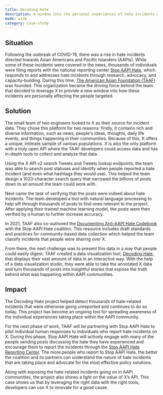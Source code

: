 ```yaml
---
title: Decoding Hate
description: A window into the personal experiences of hate incidents during COVID-19
mode: wide
category: case-study
---
```


## Situation

Following the outbreak of COVID-19, there was a rise in hate incidents directed towards Asian Americans and Pacific Islanders (AAPIs). While some of these incidents were covered in the news, thousands of individuals were filing reports with the national reporting center [Stop AAPI Hate](https://stopaapihate.org/), which responds to and addresses hate incidents through research, advocacy, and capacity-building. During this time, [The American Asian Foundation (TAAF)](https://www.taaf.org/) was founded. This organization became the driving force behind the team that decided to leverage X to provide a new window into how these incidents are personally affecting the people targeted.

## Solution

The small team of two engineers looked to X as their source for incident data. They chose this platform for two reasons: firstly, it contains rich and diverse information, such as news, people's ideas, thoughts, daily life events, and things happening in their communities. Because of this, X offers a unique, intimate sample of various populations. X is also the only platform with a truly open API where the TAAF developers could access data and has in-depth tools to collect and analyze that data. 

Using the X API v2 search Tweets and Tweets lookup endpoints, the team was able to search post statuses and identify when people reported a hate incident (and even what hashtags they would use). This helped the team design a 1023-character search query that narrowed the billions of posts down to an amount the team could work with. 

Next came the task of verifying that the posts were indeed about hate incidents. The team developed a tool with natural language processing to help sift through thousands of posts to find ones relevant to the project. After applying their trained machine learning model, the posts were then verified by a human to further increase accuracy. 

In 2021, TAAF also co-authored the [Documenting Anti-AAPI Hate Codebook](https://stopaapihate.org/wp-content/uploads/2021/12/SAH-x-TAAF-Codebook-FINAL-2021-08-19.pdf) with the Stop AAPI Hate coalition. This resource includes draft standards and practices for community-based data collection which helped the team classify incidents that people were sharing over X. 

From there, the next challenge was to present this data in a way that people could easily digest. TAAF created a data visualization tool, [Decoding Hate](https://decodinghate.taaf.org/), that displays their vast amount of data in an interactive way. With the help of a data visualization studio, they were able to take the annotated X data and turn thousands of posts into insightful stories that expose the truth behind what was happening within AAPI communities.

## Impact

The Decoding Hate project helped detect thousands of hate-related incidents that were otherwise going unreported and continues to do so today. This project has become an ongoing tool for spreading awareness of the individual experiences taking place within the AAPI community.

For the next phase of work, TAAF will be partnering with Stop AAPI Hate to pilot individual human responses to individuals who report hate incidents on X. During this phase, Stop AAPI Hate will actively engage with many of the people sending posts discussing the hate they have experienced and encourage them to report the incidents through the [Stop AAPI Hate Reporting Center](https://stopaapihate.org/). The more people who report to Stop AAPI Hate, the better the coalition and its partners can understand the nature of hate incidents that are taking place and advocate for the most effective policy solutions. 

Along with exposing the hate-related incidents going on in AAPI communities, the project also shines a light on the value of X’s API. This case shows us that by leveraging the right data with the right tools, developers can use X to innovate for a good cause.